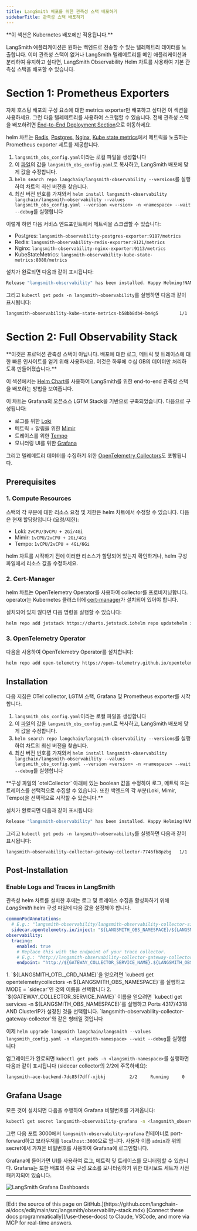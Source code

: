 ```yaml
---
title: LangSmith 배포를 위한 관측성 스택 배포하기
sidebarTitle: 관측성 스택 배포하기
---
```


<Warning>
**이 섹션은 Kubernetes 배포에만 적용됩니다.**
</Warning>

LangSmith 애플리케이션은 원하는 백엔드로 전송할 수 있는 텔레메트리 데이터를 노출합니다. 이미 관측성 스택이 없거나 LangSmith 텔레메트리를 메인 애플리케이션과 분리하여 유지하고 싶다면, LangSmith Observability Helm 차트를 사용하여 기본 관측성 스택을 배포할 수 있습니다.

# Section 1: Prometheus Exporters

자체 호스팅 배포의 구성 요소에 대한 metrics exporter만 배포하고 싶다면 이 섹션을 사용하세요. 그런 다음 텔레메트리를 사용하여 스크랩할 수 있습니다. 전체 관측성 스택을 배포하려면 [End-to-End Deployment Section](/langsmith/observability-stack#prerequisites)으로 이동하세요.

helm 차트는 [Redis](https://github.com/prometheus-community/helm-charts/tree/main/charts/prometheus-redis-exporter), [Postgres](https://github.com/prometheus-community/helm-charts/tree/main/charts/prometheus-postgres-exporter), [Nginx](https://github.com/prometheus-community/helm-charts/tree/main/charts/prometheus-nginx-exporter), [Kube state metrics](https://github.com/prometheus-community/helm-charts/tree/main/charts/kube-state-metrics)에서 메트릭을 노출하는 Prometheus exporter 세트를 제공합니다.

1. `langsmith_obs_config.yaml`이라는 로컬 파일을 생성합니다
2. 이 [파일](https://github.com/langchain-ai/helm/blob/main/charts/langsmith-observability/examples/metric-exporters-only.yaml)의 값을 `langsmith_obs_config.yaml`로 복사하고, LangSmith 배포에 맞게 값을 수정합니다.
3. `helm search repo langchain/langsmith-observability --versions`를 실행하여 차트의 최신 버전을 찾습니다.
4. 최신 버전 번호를 가져와서 `helm install langsmith-observability langchain/langsmith-observability --values langsmith_obs_config.yaml --version <version> -n <namespace> --wait --debug`를 실행합니다

이렇게 하면 다음 서비스 엔드포인트에서 메트릭을 스크랩할 수 있습니다:

* Postgres: `langsmith-observability-postgres-exporter:9187/metrics`
* Redis: `langsmith-observability-redis-exporter:9121/metrics`
* Nginx: `langsmith-observability-nginx-exporter:9113/metrics`
* KubeStateMetrics: `langsmith-observability-kube-state-metrics:8080/metrics`

설치가 완료되면 다음과 같이 표시됩니다:

```bash
Release "langsmith-observability" has been installed. Happy Helming!NAME: langsmith-observabilityLAST DEPLOYED: Wed Jun 25 11:17:34 2025NAMESPACE: langsmith-observabilitySTATUS: deployedREVISION: 1
```

그리고 `kubectl get pods -n langsmith-observability`를 실행하면 다음과 같이 표시됩니다:

```bash
langsmith-observability-kube-state-metrics-b58bb8db4-bm4g5        1/1     Running   0          2m22slangsmith-observability-nginx-exporter-6d686d9d4b-5qw9v           1/1     Running   0          2m22slangsmith-observability-postgres-exporter-67d5db5684-tffbm        1/1     Running   0          2m22slangsmith-observability-redis-exporter-846c4d65cb-vbtwd           1/1     Running   0          2m22s
```

# Section 2: Full Observability Stack

<Warning>
**이것은 프로덕션 관측성 스택이 아닙니다. 배포에 대한 로그, 메트릭 및 트레이스에 대한 빠른 인사이트를 얻기 위해 사용하세요. 이것은 하루에 수십 GB의 데이터만 처리하도록 만들어졌습니다.**
</Warning>

이 섹션에서는 [Helm Chart](https://github.com/langchain-ai/helm/tree/main/charts/langsmith-observability)를 사용하여 LangSmith를 위한 end-to-end 관측성 스택을 배포하는 방법을 보여줍니다.

이 차트는 Grafana의 오픈소스 LGTM Stack을 기반으로 구축되었습니다. 다음으로 구성됩니다:

* 로그를 위한 [Loki](https://grafana.com/docs/loki/latest/)
* 메트릭 + 알림을 위한 [Mimir](https://grafana.com/docs/mimir/latest/)
* 트레이스를 위한 [Tempo](https://grafana.com/docs/tempo/latest/)
* 모니터링 UI를 위한 [Grafana](https://grafana.com/docs/grafana/latest/)

그리고 텔레메트리 데이터를 수집하기 위한 [OpenTelemetry Collectors](https://opentelemetry.io/docs/collector/)도 포함됩니다.

## Prerequisites

### 1. Compute Resources

스택의 각 부분에 대한 리소스 요청 및 제한은 helm 차트에서 수정할 수 있습니다. 다음은 현재 할당량입니다 (요청/제한):

* Loki: `2vCPU/3vCPU + 2Gi/4Gi`
* Mimir: `1vCPU/2vCPU + 2Gi/4Gi`
* Tempo: `1vCPU/2vCPU + 4Gi/6Gi`

helm 차트를 시작하기 전에 이러한 리소스가 할당되어 있는지 확인하거나, helm 구성 파일에서 리소스 값을 수정하세요.

### 2. Cert-Manager

helm 차트는 OpenTelemetry Operator를 사용하여 collector를 프로비저닝합니다. operator는 Kubernetes 클러스터에 [cert-manager](https://cert-manager.io/docs/installation/)가 설치되어 있어야 합니다.

설치되어 있지 않다면 다음 명령을 실행할 수 있습니다:

```bash
helm repo add jetstack https://charts.jetstack.iohelm repo updatehelm install cert-manager jetstack/cert-manager -n cert-manager --create-namespace
```

### 3. OpenTelemetry Operator

다음을 사용하여 OpenTelemetry Operator를 설치합니다:

```bash
helm repo add open-telemetry https://open-telemetry.github.io/opentelemetry-helm-chartshelm repo updatehelm install opentelemetry-operator open-telemetry/opentelemetry-operator -n <namespace>
```

## Installation

다음 지침은 OTel collector, LGTM 스택, Grafana 및 Prometheus exporter를 시작합니다.

1. `langsmith_obs_config.yaml`이라는 로컬 파일을 생성합니다
2. 이 [파일](https://github.com/langchain-ai/helm/blob/main/charts/langsmith-observability/examples/e2e-stack.yaml)의 값을 `langsmith_obs_config.yaml`로 복사하고, LangSmith 배포에 맞게 값을 수정합니다.
3. `helm search repo langchain/langsmith-observability --versions`를 실행하여 차트의 최신 버전을 찾습니다.
4. 최신 버전 번호를 가져와서 `helm install langsmith-observability langchain/langsmith-observability --values langsmith_obs_config.yaml --version <version> -n <namespace> --wait --debug`를 실행합니다

<Note>
**구성 파일의 `otelCollector` 아래에 있는 boolean 값을 수정하여 로그, 메트릭 또는 트레이스를 선택적으로 수집할 수 있습니다. 또한 백엔드의 각 부분(Loki, Mimir, Tempo)을 선택적으로 시작할 수 있습니다.**
</Note>

설치가 완료되면 다음과 같이 표시됩니다:

```bash
Release "langsmith-observability" has been installed. Happy Helming!NAME: langsmith-observabilityLAST DEPLOYED: Wed Jun 25 11:17:34 2025NAMESPACE: langsmith-observabilitySTATUS: deployedREVISION: 1
```

그리고 `kubectl get pods -n langsmith-observability`를 실행하면 다음과 같이 표시됩니다:

```bash
langsmith-observability-collector-gateway-collector-7746fb8pzbg   1/1     Running   0          5m26slangsmith-observability-grafana-7c6fc976f9-cdbvr                  1/1     Running   0          2m49slangsmith-observability-kube-state-metrics-b58bb8db4-bm4g5        1/1     Running   0          5m27slangsmith-observability-loki-0                                    2/2     Running   0          5m27slangsmith-observability-loki-chunks-cache-0                       2/2     Running   0          5m27slangsmith-observability-loki-gateway-769fb6fff8-zjsn5             1/1     Running   0          5m27slangsmith-observability-loki-results-cache-0                      2/2     Running   0          5m27slangsmith-observability-mimir-0                                   1/1     Running   0          5m26slangsmith-observability-nginx-exporter-6d686d9d4b-5qw9v           1/1     Running   0          5m27slangsmith-observability-postgres-exporter-67d5db5684-tffbm        1/1     Running   0          5m27slangsmith-observability-redis-exporter-846c4d65cb-vbtwd           1/1     Running   0          5m27slangsmith-observability-tempo-0                                   1/1     Running   0          5m27sopentelemetry-operator-756dff697-vblbn                            2/2     Running   0          12m
```

## Post-Installation

### Enable Logs and Traces in LangSmith

관측성 helm 차트를 설치한 후에는 로그 및 트레이스 수집을 활성화하기 위해 *LangSmith* helm 구성 파일에 다음 값을 설정해야 합니다.

```yaml
commonPodAnnotations:
  # E.g.: "langsmith-observability/langsmith-observability-collector-sidecar"
  sidecar.opentelemetry.io/inject: "${LANGSMITH_OBS_NAMESPACE}/${LANGSMITH_OTEL_CRD_NAME}"
observability:
  tracing:
    enabled: true
    # Replace this with the endpoint of your trace collector.
    # E.g.: "http://langsmith-observability-collector-gateway-collector.langsmith-observability.svc.cluster.local:4318/v1/traces"
    endpoint: "http://${GATEWAY_COLLECTOR_SERVICE_NAME}.${LANGSMITH_OBS_NAMESPACE}.svc.cluster.local:4318/v1/traces"
```

<Info>
1. `${LANGSMITH_OTEL_CRD_NAME}`을 얻으려면 `kubectl get opentelemetrycollectors -n ${LANGSMITH_OBS_NAMESPACE}`를 실행하고 MODE = `sidecar`인 것의 이름을 선택합니다
2. `${GATEWAY_COLLECTOR_SERVICE_NAME}` 이름을 얻으려면 `kubectl get services -n ${LANGSMITH_OBS_NAMESPACE}`를 실행하고 Ports 4317/4318 AND ClusterIP가 설정된 것을 선택합니다. `langsmith-observability-collector-gateway-collector`와 같은 형태일 것입니다
</Info>

이제 `helm upgrade langsmith langchain/langsmith --values langsmith_config.yaml -n <langsmith-namespace> --wait --debug`를 실행합니다

업그레이드가 완료되면 `kubectl get pods -n <langsmith-namespace>`를 실행하면 다음과 같이 표시됩니다 (sidecar collector의 2/2에 주목하세요):

```bash
langsmith-ace-backend-7dc85f7dff-xjbkj         2/2     Running     0               7m53slangsmith-backend-566b66979c-rgcfh             2/2     Running     1               7m53slangsmith-clickhouse-0                         2/2     Running     0               7m49slangsmith-frontend-7cf8549885-vpkns            2/2     Running     0               7m53slangsmith-platform-backend-5d46db7d9d-f6gh7    2/2     Running     0               7m52slangsmith-platform-backend-5d46db7d9d-lrr4d    2/2     Running     1               7m41slangsmith-platform-backend-5d46db7d9d-pcp27    2/2     Running     0               7m28slangsmith-playground-65d4c9699c-h656r          2/2     Running     0               7m52slangsmith-postgres-0                           2/2     Running     0               7m51slangsmith-queue-bdcd45bd6-htssd                2/2     Running     0               7m52slangsmith-queue-bdcd45bd6-pwdx4                2/2     Running     0               6m31slangsmith-queue-bdcd45bd6-xqrb8                2/2     Running     0               5m11slangsmith-redis-0                              2/2     Running     0               7m51s
```

## Grafana Usage

모든 것이 설치되면 다음을 수행하여 Grafana 비밀번호를 가져옵니다:

```bash
kubectl get secret langsmith-observability-grafana -n <langsmith_observability_namespace> -o jsonpath="{.data.admin-password}" | base64 --decode
```

그런 다음 포트 3000에서 `langsmith-observability-grafana` 컨테이너로 port-forward하고 브라우저를 `localhost:3000`으로 엽니다. 사용자 이름 `admin`과 위의 secret에서 가져온 비밀번호를 사용하여 Grafana에 로그인합니다.

Grafana에 들어가면 UI를 사용하여 로그, 메트릭 및 트레이스를 모니터링할 수 있습니다. Grafana는 또한 배포의 주요 구성 요소를 모니터링하기 위한 대시보드 세트가 사전 패키지되어 있습니다.

![LangSmith Grafana Dashboards](/langsmith/images/langsmith-grafana-dashboards.png)

---

<Callout icon="pen-to-square" iconType="regular">
    [Edit the source of this page on GitHub.](https://github.com/langchain-ai/docs/edit/main/src/langsmith/observability-stack.mdx)
</Callout>
<Tip icon="terminal" iconType="regular">
    [Connect these docs programmatically](/use-these-docs) to Claude, VSCode, and more via MCP for    real-time answers.
</Tip>
